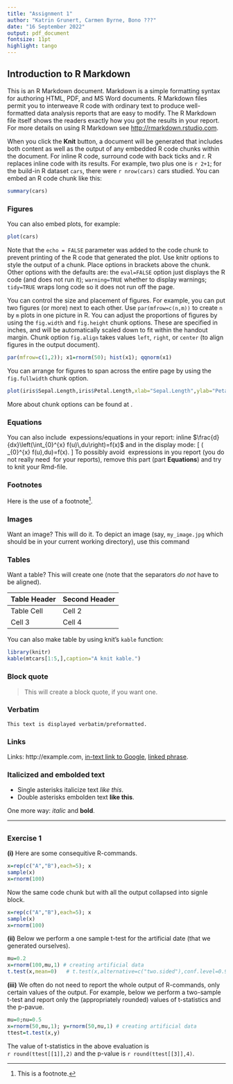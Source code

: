 ```yaml
---
title: "Assignment 1"
author: "Katrin Grunert, Carmen Byrne, Bono ???"
date: "16 September 2022"
output: pdf_document
fontsize: 11pt
highlight: tango
---
```


## Introduction to R Markdown

This is an R Markdown document. Markdown is a simple formatting syntax 
for authoring HTML, PDF, and MS Word documents. R Markdown files permit 
you to interweave R code with ordinary text to produce well-formatted 
data analysis reports that are easy to modify. The R Markdown file itself 
shows the readers exactly how you got the results in your report.
For more details on using R Markdown 
see [http://rmarkdown.rstudio.com](http://rmarkdown.rstudio.com).

When you click the **Knit** button, a document will be generated that 
includes both content as well as the output of any embedded R code chunks 
within the document. For inline R code, surround code with back ticks and r. 
R replaces inline code with its results. For example, two plus one is `r 2+1`;
for the build-in R dataset `cars`, there were `r nrow(cars)` 
cars studied. You can embed an R code chunk like this:

```r
summary(cars)
```

### Figures

You can also embed plots, for example:

```r
plot(cars)
```

Note that the `echo = FALSE` parameter was added to the code chunk to 
prevent printing of the R code that generated the plot. Use knitr options 
to style the output of a chunk. Place options in brackets above the chunk.
Other options with the defaults are: the `eval=FALSE` option just displays 
the R code (and does not run it); `warning=TRUE` whether to display 
warnings; `tidy=TRUE` wraps long code so it does not run off the page.

You can control the size and placement of figures. For example, 
you can put two figures (or more) next to each other. 
Use `par(mfrow=c(n,m))` to create `n` by `m` plots in one picture in R.
You can adjust the proportions of figures by using the `fig.width` 
and `fig.height` chunk options. These are specified in inches, 
and will be automatically scaled down to fit within the handout margin.
Chunk option `fig.align`  takes values `left`, `right`, or `center` 
(to align figures in the output document).

```r
par(mfrow=c(1,2)); x1=rnorm(50); hist(x1); qqnorm(x1)
```

You can arrange for figures to span across the entire page by using 
the `fig.fullwidth` chunk option. 

```r
plot(iris$Sepal.Length,iris$Petal.Length,xlab="Sepal.Length",ylab="Petal.Length")
```

More about chunk options can be found at [\textcolor{blue}{https://yihui.name/knitr/options/}](https://yihui.name/knitr/options/).

### Equations

You can also include \LaTeX\ expessions/equations in your report:
inline $\frac{d}{dx}\left(\int_{0}^{x} f(u)\,du\right)=f(x)$ and 
in the display mode:
\[
\frac{d}{dx}\left( \int_{0}^{x} f(u)\,du\right)=f(x).
\]
To possibly avoid \LaTeX\ expressions in you report 
(you do not really need \LaTeX\ for your reports), 
remove this part (part **Equations**) and try to knit 
your Rmd-file. 

### Footnotes

Here is the use of a footnote^[This is a footnote.]. 

### Images
Want an image? This will do it. 
To depict an image (say, `my_image.jpg` which should be in your current working directory), use this command 


### Tables

Want a table? This will create one (note that the separators 
*do not* have to be aligned).

Table Header  | Second Header
------------- | -------------
Table Cell    | Cell 2
Cell 3        | Cell 4 


You can also make table by using knit's `kable` function:

```r
library(knitr)
kable(mtcars[1:5,],caption="A knit kable.")
```

### Block quote
> This will create a block quote, 
> if you want one.

### Verbatim
```
This text is displayed verbatim/preformatted.
```

### Links
Links: http://example.com, [in-text link to Google](http://google.com),
[linked phrase](http://example.com).

### Italicized and embolded text
- Single asterisks italicize text *like this*. 
- Double asterisks embolden text **like this**.

One more way: _italic_ and __bold__.

***


## \textcolor{blue}{Exercises}

### Exercise 1

**(i)** Here are some consequitive R-commands.
```r
x=rep(c("A","B"),each=5); x
sample(x)
x=rnorm(100)
```
Now the same code chunk but with all the output collapsed into signle block.
```r
x=rep(c("A","B"),each=5); x
sample(x)
x=rnorm(100)
```

**(ii)** Below we perform a one sample t-test for the artificial date 
(that we generated ourselves).
```r
mu=0.2
x=rnorm(100,mu,1) # creating artificial data
t.test(x,mean=0)   # t.test(x,alternative=c("two.sided"),conf.level=0.95,mu=10)
```

**(iii)** We often do not need to report the whole output of R-commands, 
only certain values of the output. For example, below we perform 
a two-sample t-test and report only the (appropriately rounded) values 
of t-statistics and the p-pavue.

```r
mu=0;nu=0.5
x=rnorm(50,mu,1); y=rnorm(50,nu,1) # creating artificial data
ttest=t.test(x,y) 
```

The value of t-statistics in the above evaluation is  
`r round(ttest[[1]],2)` and the p-value is `r round(ttest[[3]],4)`.
  
